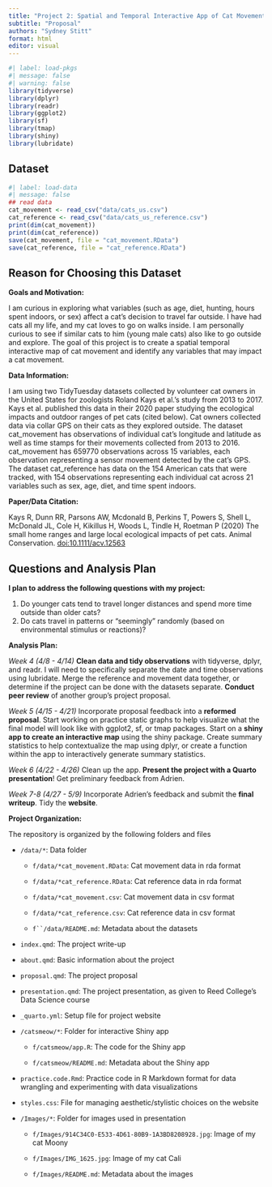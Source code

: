 ```yaml
---
title: "Project 2: Spatial and Temporal Interactive App of Cat Movement"
subtitle: "Proposal"
authors: "Sydney Stitt"
format: html
editor: visual
---
```


```r
#| label: load-pkgs
#| message: false
#| warning: false
library(tidyverse)
library(dplyr)
library(readr)
library(ggplot2)
library(sf)
library(tmap)
library(shiny)
library(lubridate)
```

## Dataset

```r
#| label: load-data
#| message: false
## read data 
cat_movement <- read_csv("data/cats_us.csv")
cat_reference <- read_csv("data/cats_us_reference.csv")
print(dim(cat_movement))
print(dim(cat_reference))
save(cat_movement, file = "cat_movement.RData")
save(cat_reference, file = "cat_reference.RData")
```

## Reason for Choosing this Dataset

**Goals and Motivation:**

I am curious in exploring what variables (such as age, diet, hunting, hours spent indoors, or sex) affect a cat's decision to travel far outside. I have had cats all my life, and my cat loves to go on walks inside. I am personally curious to see if similar cats to him (young male cats) also like to go outside and explore. The goal of this project is to create a spatial temporal interactive map of cat movement and identify any variables that may impact a cat movement.

**Data Information:**

I am using two TidyTuesday datasets collected by volunteer cat owners in the United States for zoologists Roland Kays et al.'s study from 2013 to 2017. Kays et al. published this data in their 2020 paper studying the ecological impacts and outdoor ranges of pet cats (cited below). Cat owners collected data via collar GPS on their cats as they explored outside. The dataset cat_movement has observations of individual cat's longitude and latitude as well as time stamps for their movements collected from 2013 to 2016. cat_movement has 659770 observations across 15 variables, each observation representing a sensor movement detected by the cat's GPS. The dataset cat_reference has data on the 154 American cats that were tracked, with 154 observations representing each individual cat across 21 variables such as sex, age, diet, and time spent indoors.

**Paper/Data Citation:**

Kays R, Dunn RR, Parsons AW, Mcdonald B, Perkins T, Powers S, Shell L, McDonald JL, Cole H, Kikillus H, Woods L, Tindle H, Roetman P (2020) The small home ranges and large local ecological impacts of pet cats. Animal Conservation. [doi:10.1111/acv.12563](http://dx.doi.org/10.1111/acv.12563)

## Questions and Analysis Plan

**I plan to address the following questions with my project:**

1.  Do younger cats tend to travel longer distances and spend more time outside than older cats?
2.  Do cats travel in patterns or "seemingly" randomly (based on environmental stimulus or reactions)?

**Analysis Plan:**

*Week 4 (4/8 - 4/14)* **Clean data and tidy observations** with tidyverse, dplyr, and readr. I will need to specifically separate the date and time observations using lubridate. Merge the reference and movement data together, or determine if the project can be done with the datasets separate. **Conduct peer review** of another group's project proposal.

*Week 5 (4/15 - 4/21)* Incorporate proposal feedback into a **reformed proposal**. Start working on practice static graphs to help visualize what the final model will look like with ggplot2, sf, or tmap packages. Start on a **shiny app to create an interactive map** using the shiny package. Create summary statistics to help contextualize the map using dplyr, or create a function within the app to interactively generate summary statistics.

*Week 6 (4/22 - 4/26)* Clean up the app. **Present the project with a Quarto presentation**! Get preliminary feedback from Adrien.

*Week 7-8 (4/27 - 5/9)* Incorporate Adrien's feedback and submit the **final writeup**. Tidy the **website**.

**Project Organization:**

The repository is organized by the following folders and files

-   `/data/*`: Data folder

    -   `f/data/*cat_movement.RData`: Cat movement data in rda format

    -   `f/data/*cat_reference.RData`: Cat reference data in rda format

    -   `f/data/*cat_movement.csv`: Cat movement data in csv format

    -   `f/data/*cat_reference.csv`: Cat reference data in csv format

    -   `f``/data/README.md`: Metadata about the datasets

-   `index.qmd`: The project write-up

-   `about.qmd`: Basic information about the project

-   `proposal.qmd`: The project proposal

-   `presentation.qmd`: The project presentation, as given to Reed College's Data Science course

-   `_quarto.yml`: Setup file for project website

-   `/catsmeow/*`: Folder for interactive Shiny app

    -   `f/catsmeow/app.R`: The code for the Shiny app

    -   `f/catsmeow/README.md`: Metadata about the Shiny app

-   `practice.code.Rmd`: Practice code in R Markdown format for data wrangling and experimenting with data visualizations

```{=html}
<!-- -->
```
-   `styles.css`: File for managing aesthetic/stylistic choices on the website

```{=html}
<!-- -->
```
-   `/Images/*`: Folder for images used in presentation

    -   `f/Images/914C34C0-E533-4D61-80B9-1A3BD8208928.jpg`: Image of my cat Moony

    -   `f/Images/IMG_1625.jpg`: Image of my cat Cali

    -   `f/Images/README.md`: Metadata about the images
